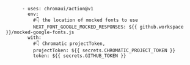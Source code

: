 ```shell
      - uses: chromaui/action@v1
        env:
          #👇 the location of mocked fonts to use
          NEXT_FONT_GOOGLE_MOCKED_RESPONSES: ${{ github.workspace }}/mocked-google-fonts.js
        with:
          #👇 Chromatic projectToken,
          projectToken: ${{ secrets.CHROMATIC_PROJECT_TOKEN }}
          token: ${{ secrets.GITHUB_TOKEN }}
```

